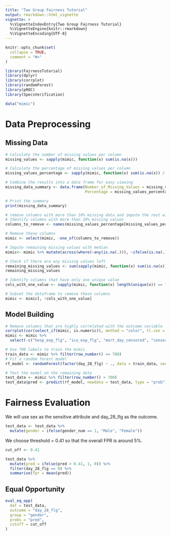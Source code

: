 ```yaml
---
title: "Two Group Fairness Tutorial"
output: rmarkdown::html_vignette
vignette: >
  %\VignetteIndexEntry{Two Group Fairness Tutorial}
  %\VignetteEngine{knitr::rmarkdown}
  %\VignetteEncoding{UTF-8}
---
```


```r
knitr::opts_chunk$set(
  collapse = TRUE,
  comment = "#>"
)
```

```r
library(FairnessTutorial)
library(dplyr)
library(corrplot)
library(randomForest)
library(pROC)
library(SpecsVerification)

data("mimic")
```

# Data Preprocessing

## Missing Data

```r
# Calculate the number of missing values per column
missing_values <- sapply(mimic, function(x) sum(is.na(x)))

# Calculate the percentage of missing values per column
missing_values_percentage <- sapply(mimic, function(x) sum(is.na(x)) / length(x) * 100)

# Combine the results into a data frame for easy viewing
missing_data_summary <- data.frame(Number_of_Missing_Values = missing_values, 
                                   Percentage = missing_values_percentage)

# Print the summary
print(missing_data_summary)

# remove columns with more than 10% missing data and impute the rest with median
# Identify columns with more than 10% missing values
columns_to_remove <- names(missing_values_percentage[missing_values_percentage > 10])

# Remove these columns
mimic <- select(mimic, -one_of(columns_to_remove))

# Impute remaining missing values with median
mimic<- mimic %>% mutate(across(where(~any(is.na(.))), ~ifelse(is.na(.), median(., na.rm = TRUE), .)))

# Check if there are any missing values left
remaining_missing_values <- sum(sapply(mimic, function(x) sum(is.na(x))))
remaining_missing_values

# Identify columns that have only one unique value
cols_with_one_value <- sapply(mimic, function(x) length(unique(x)) == 1)

# Subset the dataframe to remove these columns
mimic <- mimic[, !cols_with_one_value]
```

## Model Building

```r
# Remove columns that are highly correlated with the outcome variable
corrplot(cor(select_if(mimic, is.numeric)), method = "color", tl.cex = 0.5)
mimic <- mimic %>% 
  select(-c("hosp_exp_flg", "icu_exp_flg", "mort_day_censored", "censor_flg"))

# Use 700 labels to train the mimic
train_data <- mimic %>% filter(row_number() <= 700)
# Fit a random forest model
rf_model <- randomForest(factor(day_28_flg) ~ ., data = train_data, seed = 123)

# Test the model on the remaining data
test_data <- mimic %>% filter(row_number() > 700)
test_data$pred <- predict(rf_model, newdata = test_data, type = "prob")[,2]
```

# Fairness Evaluation

We will use sex as the sensitive attribute and day_28_flg as the outcome.

```r
test_data <- test_data %>%
  mutate(gender = ifelse(gender_num == 1, "Male", "Female"))
```

We choose threshold = 0.41 so that the overall FPR is around 5%.

```r
cut_off <- 0.41

test_data %>%
  mutate(pred = ifelse(pred > 0.41, 1, 0)) %>%
  filter(day_28_flg == 0) %>%
  summarise(fpr = mean(pred))
```

## Equal Opportunity

```r
eval_eq_opp(
  dat = test_data,
  outcome = "day_28_flg",
  group = "gender",
  probs = "pred",
  cutoff = cut_off
)
```
